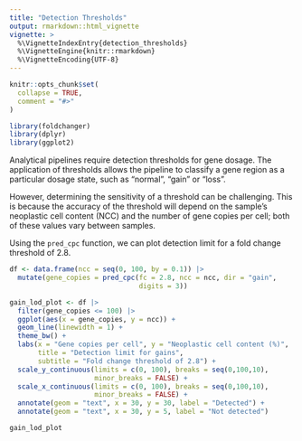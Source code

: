 ```yaml
---
title: "Detection Thresholds"
output: rmarkdown::html_vignette
vignette: >
  %\VignetteIndexEntry{detection_thresholds}
  %\VignetteEngine{knitr::rmarkdown}
  %\VignetteEncoding{UTF-8}
---
```


```r
knitr::opts_chunk$set(
  collapse = TRUE,
  comment = "#>"
)
```

```r
library(foldchanger)
library(dplyr)
library(ggplot2)
```

Analytical pipelines require detection thresholds for gene dosage. The application
of thresholds allows the pipeline to classify a gene region as a particular
dosage state, such as "normal", "gain" or "loss".

However, determining the sensitivity of a threshold can be challenging. This is
because the accuracy of the threshold will depend on the sample's neoplastic cell 
content (NCC) and the number of gene copies per cell; both of these values vary
between samples.

Using the `pred_cpc` function, we can plot detection limit for a fold change 
threshold of 2.8.

```r

df <- data.frame(ncc = seq(0, 100, by = 0.1)) |> 
  mutate(gene_copies = pred_cpc(fc = 2.8, ncc = ncc, dir = "gain",
                                digits = 3))

gain_lod_plot <- df |> 
  filter(gene_copies <= 100) |> 
  ggplot(aes(x = gene_copies, y = ncc)) +
  geom_line(linewidth = 1) +
  theme_bw() +
  labs(x = "Gene copies per cell", y = "Neoplastic cell content (%)",
       title = "Detection limit for gains",
       subtitle = "Fold change threshold of 2.8") +
  scale_y_continuous(limits = c(0, 100), breaks = seq(0,100,10),
                     minor_breaks = FALSE) +
  scale_x_continuous(limits = c(0, 100), breaks = seq(0,100,10),
                     minor_breaks = FALSE) +
  annotate(geom = "text", x = 30, y = 30, label = "Detected") +
  annotate(geom = "text", x = 30, y = 5, label = "Not detected") 

gain_lod_plot

```


